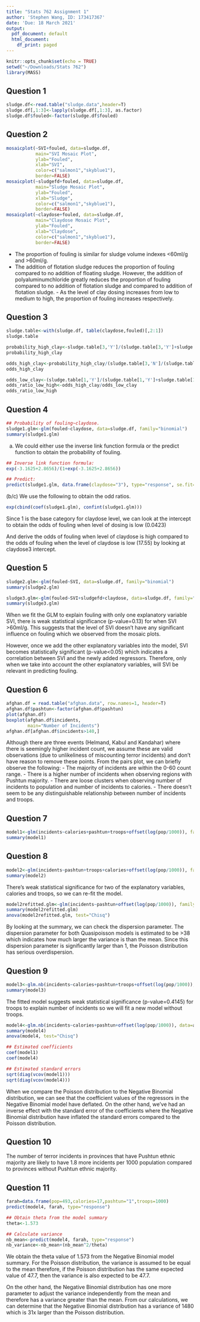 ```yaml
---
title: "Stats 762 Assignment 1"
author: 'Stephen Wang, ID: 173417367'
date: 'Due: 18 March 2021'
output:
  pdf_document: default
  html_document:
    df_print: paged
---
```


```r
knitr::opts_chunk$set(echo = TRUE)
setwd("~/Downloads/Stats 762")
library(MASS)
```

## Question 1

```r
sludge.df<-read.table("sludge.data",header=T)
sludge.df[,1:3]<-lapply(sludge.df[,1:3], as.factor)
sludge.df$fouled<-factor(sludge.df$fouled)
```
## Question 2

```r
mosaicplot(~SVI+fouled, data=sludge.df,
           main="SVI Mosaic Plot",
           ylab="Fouled",
           xlab="SVI",
           color=c("salmon1","skyblue1"),
           border=FALSE)
mosaicplot(~sludgefd+fouled, data=sludge.df,
           main="Sludge Mosaic Plot",
           ylab="Fouled",
           xlab="Sludge",
           color=c("salmon1","skyblue1"),
           border=FALSE)
mosaicplot(~claydose+fouled, data=sludge.df,
           main="Claydose Mosaic Plot",
           ylab="Fouled",
           xlab="Claydose",
           color=c("salmon1","skyblue1"),
           border=FALSE)
```

- The proportion of fouling is similar for sludge volume indexes <60ml/g and >60ml/g.  
- The addition of flotation sludge reduces the proportion of fouling compared to no addition of floating sludge. However, the addition of polyaluminumchloride greatly reduces the proportion of fouling compared to no addition of flotation sludge and compared to addition of flotation sludge.  - As the level of clay dosing increases from low to medium to high, the proportion of fouling increases respectively. 

## Question 3

```r
sludge.table<-with(sludge.df, table(claydose,fouled)[,2:1])
sludge.table

probability_high_clay<-sludge.table[3,'Y']/(sludge.table[3,'Y']+sludge.table[3,'N'])
probability_high_clay

odds_high_clay<-probability_high_clay/(sludge.table[3,'N']/(sludge.table[3,'Y']+sludge.table[3,'N']))
odds_high_clay

odds_low_clay<-(sludge.table[1,'Y']/(sludge.table[1,'Y']+sludge.table[1,'N']))/(sludge.table[1,'N']/(sludge.table[1,'Y']+sludge.table[1,'N']))
odds_ratio_low_high<-odds_high_clay/odds_low_clay
odds_ratio_low_high
```

## Question 4

```r
## Probability of fouling~claydose.
sludge1.glm<-glm(fouled~claydose, data=sludge.df, family="binomial")
summary(sludge1.glm)
```

(a) We could either use the inverse link function formula or the predict function to obtain the probability of fouling.

```r
## Inverse link function formula:
exp(-3.1625+2.8656)/(1+exp(-3.1625+2.8656))

## Predict:
predict(sludge1.glm, data.frame(claydose="3"), type="response", se.fit=TRUE)
```

(b/c) We use the following to obtain the odd ratios. 

```r
exp(cbind(coef(sludge1.glm), confint(sludge1.glm)))
```

Since 1 is the base category for claydose level, we can look at the intercept to obtain the odds of fouling when level of dosing is low (0.0423)

And derive the odds of fouling when level of claydose is high compared to the odds of fouling when the level of claydose is low (17.55) by looking at claydose3 intercept. 

## Question 5

```r
sludge2.glm<-glm(fouled~SVI, data=sludge.df, family="binomial")
summary(sludge2.glm)

sludge3.glm<-glm(fouled~SVI+sludgefd+claydose, data=sludge.df, family="binomial")
summary(sludge3.glm)

```

When we fit the GLM to explain fouling with only one explanatory variable SVI, there is weak statistical significance (p-value=0.13) for when SVI >60ml/g. This suggests that the level of SVI doesn't have any significant influence on fouling which we observed from the mosaic plots. 

However, once we add the other explanatory variables into the model, SVI becomes statistically significant (p-value<0.05) which indicates a correlation between SVI and the newly added regressors. Therefore, only when we take into account the other explanatory variables, will SVI be relevant in predicting fouling. 

## Question 6

```r
afghan.df = read.table("afghan.data", row.names=1, header=T)
afghan.df$pashtun<-factor(afghan.df$pashtun)
plot(afghan.df)
boxplot(afghan.df$incidents,
        main="Number of Incidents")
afghan.df[afghan.df$incidents>140,]

```

Although there are three events (Helmand, Kabul and Kandahar) where there is seemingly higher incident count, we assume these are valid observations (due to unlikeliness of miscounting terror incidents) and don't have reason to remove these points. From the pairs plot, we can briefly observe the following:
- The majority of incidents are within the 0-60 count range. 
- There is a higher number of incidents when observing regions with Pushtun majority. 
- There are loose clusters when observing number of incidents to population and number of incidents to calories. 
- There doesn't seem to be any distinguishable relationship between number of incidents and troops. 

## Question 7

```r
model1<-glm(incidents~calories+pashtun+troops+offset(log(pop/1000)), family=poisson, data=afghan.df)
summary(model1)
```

## Question 8

```r
model2<-glm(incidents~pashtun+troops+calories+offset(log(pop/1000)), family=quasipoisson, data=afghan.df)
summary(model2)
```

There's weak statistical significance for two of the explanatory variables, calories and troops, so we can re-fit the model. 

```r

model2refitted.glm<-glm(incidents~pashtun+offset(log(pop/1000)), family=quasipoisson, data=afghan.df)
summary(model2refitted.glm)
anova(model2refitted.glm, test="Chisq")

```

By looking at the summary, we can check the dispersion parameter. The dispersion parameter for both Quasipoisson models is estimated to be >38 which indicates how much larger the variance is than the mean. Since this dispersion parameter is significantly larger than 1, the Poisson distribution has serious overdispersion. 

## Question 9

```r
model3<-glm.nb(incidents~calories+pashtun+troops+offset(log(pop/1000)), data=afghan.df)
summary(model3)
```

The fitted model suggests weak statistical significance (p-value=0.4145) for troops to explain number of incidents so we will fit a new model without troops. 

```r
model4<-glm.nb(incidents~calories+pashtun+offset(log(pop/1000)), data=afghan.df)
summary(model4)
anova(model4, test="Chisq")

## Estimated coefficients
coef(model1)
coef(model4)

## Estimated standard errors
sqrt(diag(vcov(model1)))
sqrt(diag(vcov(model4)))

```

When we compare the Poisson distribution to the Negative Binomial distribution, we can see that the coefficient values of the regressors in the Negative Binomial model have deflated. On the other hand, we've had an inverse effect with the standard error of the coefficients where the Negative Binomial distribution have inflated the standard errors compared to the Poisson distribution. 

## Question 10

The number of terror incidents in provinces that have Pushtun ethnic majority are likely to have 1.8 more incidents per 1000 population compared to provinces without Pushtun ethnic majority. 

## Question 11

```r
farah=data.frame(pop=493,calories=17,pashtun="1",troops=1000)
predict(model4, farah, type="response")

## Obtain theta from the model summary 
theta<-1.573

## Calculate variance
nb_mean<-predict(model4, farah, type="response")
nb_variance<-nb_mean+(nb_mean^2/theta)


```

We obtain the theta value of 1.573 from the Negative Binomial model summary. For the Poisson distribution, the variance is assumed to be equal to the mean therefore, if the Poisson distribution has the same expected value of 47.7, then the variance is also expected to be 47.7.

On the other hand, the Negative Binomial distribution has one more parameter to adjust the variance independently from the mean and therefore has a variance greater than the mean. From our calculations, we can determine that the Negative Binomial distribution has a variance of 1480 which is 31x larger than the Poisson distribution.   


